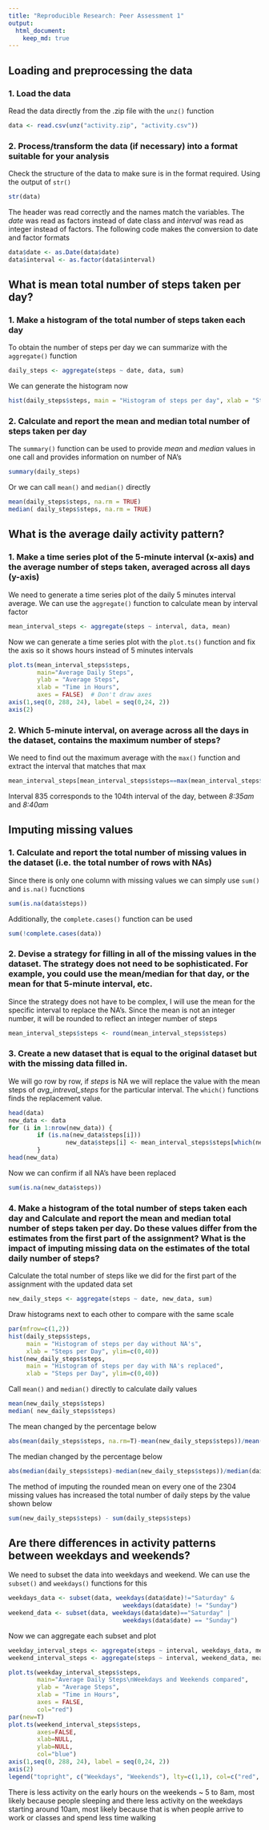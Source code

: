 ```yaml
---
title: "Reproducible Research: Peer Assessment 1"
output: 
  html_document:
    keep_md: true
---
```



## Loading and preprocessing the data 
### 1. Load the data
Read the data directly from the .zip file with the `unz()` function
```r
data <- read.csv(unz("activity.zip", "activity.csv"))
```
### 2. Process/transform the data (if necessary) into a format suitable for your analysis
Check the structure of the data to make sure is in the format required. Using the output of `str()`
```r
str(data)
```
The header was read correctly and the names match the variables. 
The *date* was read as factors instead of date class and *interval* was read as integer instead of factors. The following code makes the conversion to date and factor formats
```r
data$date <- as.Date(data$date)
data$interval <- as.factor(data$interval)
```
## What is mean total number of steps taken per day?
### 1. Make a histogram of the total number of steps taken each day
To obtain the number of steps per day we can summarize with the `aggregate()` function
```r
daily_steps <- aggregate(steps ~ date, data, sum)
```
We can generate the histogram now
```r
hist(daily_steps$steps, main = "Histogram of steps per day", xlab = "Steps per Day")
```

### 2. Calculate and report the mean and median total number of steps taken per day
The `summary()` function can be used to provide *mean* and *median* values in one call and provides information on number of NA's 
```r
summary(daily_steps)
```
Or we can call `mean()` and `median()` directly
```r
mean(daily_steps$steps, na.rm = TRUE)
median( daily_steps$steps, na.rm = TRUE)
```
## What is the average daily activity pattern?
### 1. Make a time series plot of the 5-minute interval (x-axis) and the average number of steps taken, averaged across all days (y-axis)
We need to generate a time series plot of the daily 5 minutes interval average. We can use the `aggregate()` function to calculate mean by interval factor
```r
mean_interval_steps <- aggregate(steps ~ interval, data, mean)
```
Now we can generate a time series plot with the `plot.ts()` function and fix the axis so it shows hours instead of 5 minutes intervals
```r
plot.ts(mean_interval_steps$steps,
        main="Average Daily Steps", 
        ylab = "Average Steps", 
        xlab = "Time in Hours",
        axes = FALSE)  # Don't draw axes
axis(1,seq(0, 288, 24), label = seq(0,24, 2))
axis(2)
```

### 2. Which 5-minute interval, on average across all the days in the dataset, contains the maximum number of steps?
We need to find out the maximum average with the `max()` function and extract the interval that matches that max
```r
mean_interval_steps[mean_interval_steps$steps==max(mean_interval_steps$steps),]
```
Interval 835 corresponds to the 104th interval of the day, between *8:35am* and *8:40am* 

## Imputing missing values

### 1. Calculate and report the total number of missing values in the dataset (i.e. the total number of rows with NAs)
Since there is only one column with missing values we can simply use `sum()` and `is.na()` fucnctions
```r
sum(is.na(data$steps))
```
Additionally, the `complete.cases()` function can be used
```r
sum(!complete.cases(data))
```

### 2. Devise a strategy for filling in all of the missing values in the dataset. The strategy does not need to be sophisticated. For example, you could use the mean/median for that day, or the mean for that 5-minute interval, etc.
Since the strategy does not have to be complex, I will use the mean for the specific interval to replace the NA's. Since the mean is not an integer number, it will be rounded to reflect an integer number of steps
```r
mean_interval_steps$steps <- round(mean_interval_steps$steps)
```

### 3. Create a new dataset that is equal to the original dataset but with the missing data filled in.
We will go row by row, if *steps* is NA we will replace the value with the mean steps of *avg_intreval_steps* for the particular interval. The `which()` functions finds the replacement value.
```r
head(data)
new_data <- data
for (i in 1:nrow(new_data)) {
        if (is.na(new_data$steps[i]))
                new_data$steps[i] <- mean_interval_steps$steps[which(new_data$interval[i] == mean_interval_steps$interval)]
        }
head(new_data)
```
Now we can confirm if all NA's have been replaced
```r
sum(is.na(new_data$steps))
```

### 4. Make a histogram of the total number of steps taken each day and Calculate and report the mean and median total number of steps taken per day. Do these values differ from the estimates from the first part of the assignment? What is the impact of imputing missing data on the estimates of the total daily number of steps?
Calculate the total number of steps like we did for the first part of the assignment with the updated data set
```r
new_daily_steps <- aggregate(steps ~ date, new_data, sum)
```

Draw histograms next to each other to compare with the same scale
```r
par(mfrow=c(1,2))
hist(daily_steps$steps, 
     main = "Histogram of steps per day without NA's", 
     xlab = "Steps per Day", ylim=c(0,40))
hist(new_daily_steps$steps, 
     main = "Histogram of steps per day with NA's replaced",
     xlab = "Steps per Day", ylim=c(0,40))
```

Call `mean()` and `median()` directly to calculate daily values
```r
mean(new_daily_steps$steps)
median( new_daily_steps$steps)
```
The mean changed by the percentage below 
```r
abs(mean(daily_steps$steps, na.rm=T)-mean(new_daily_steps$steps))/mean(daily_steps$steps, rm.na=T)
```

The median changed by the percentage below
```r
abs(median(daily_steps$steps)-median(new_daily_steps$steps))/median(daily_steps$steps)
```
The method of imputing the rounded mean on every one of the 2304 missing values has increased the total number of daily steps by the value shown below
```r
sum(new_daily_steps$steps) - sum(daily_steps$steps)
```

## Are there differences in activity patterns between weekdays and weekends?
We need to subset the data into weekdays and weekend. We can use the `subset()` and `weekdays()` functions for this

```r

weekdays_data <- subset(data, weekdays(data$date)!="Saturday" & 
                                weekdays(data$date) != "Sunday")
weekend_data <- subset(data, weekdays(data$date)=="Saturday" | 
                                weekdays(data$date) == "Sunday")
```

Now we can aggregate each subset and plot
```r
weekday_interval_steps <- aggregate(steps ~ interval, weekdays_data, mean)
weekend_interval_steps <- aggregate(steps ~ interval, weekend_data, mean)

plot.ts(weekday_interval_steps$steps,
        main="Average Daily Steps\nWeekdays and Weekends compared", 
        ylab = "Average Steps", 
        xlab = "Time in Hours",
        axes = FALSE,
        col="red") 
par(new=T)
plot.ts(weekend_interval_steps$steps,
        axes=FALSE,
        xlab=NULL,
        ylab=NULL,
        col="blue") 
axis(1,seq(0, 288, 24), label = seq(0,24, 2))
axis(2)
legend("topright", c("Weekdays", "Weekends"), lty=c(1,1), col=c("red", "blue"))
```

There is less activity on the early hours on the weekends ~ 5 to 8am, most likely because people sleeping and there less activity on the weekdays starting around 10am, most likely because that is when people arrive to work or classes and spend less time walking
